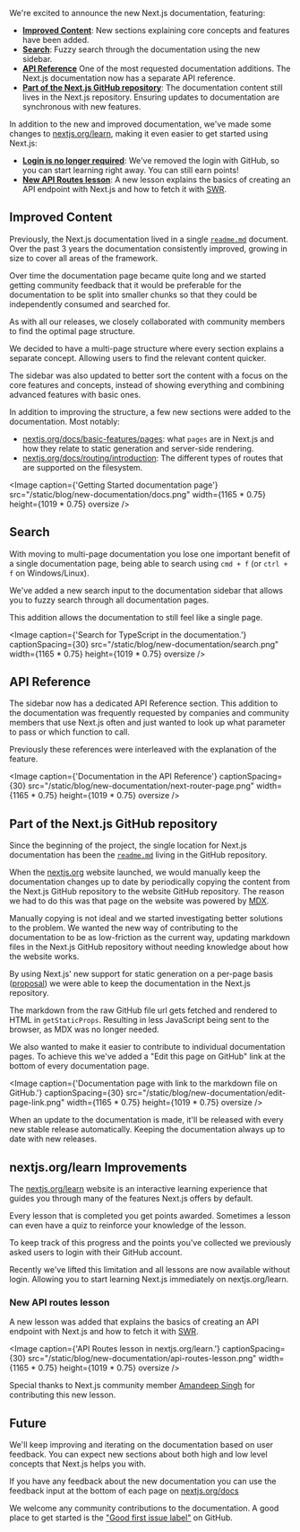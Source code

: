 


We're excited to announce the new Next.js documentation, featuring:

- [**Improved Content**](#improved-content): New sections explaining core concepts and features have been added.
- [**Search**](#search): Fuzzy search through the documentation using the new sidebar.
- [**API Reference**](#api-reference) One of the most requested documentation additions. The Next.js documentation now has a separate API reference.
- [**Part of the Next.js GitHub repository**](#part-of-the-nextjs-github-repository): The documentation content still lives in the Next.js repository. Ensuring updates to documentation are synchronous with new features.

In addition to the new and improved documentation, we've made some changes to [nextjs.org/learn](http://nextjs.org/learn), making it even easier to get started using Next.js:

- [**Login is no longer required**](#nextjsorglearn-improvements): We've removed the login with GitHub, so you can start learning right away. You can still earn points!
- [**New API Routes lesson**](#new-api-routes-lesson): A new lesson explains the basics of creating an API endpoint with Next.js and how to fetch it with [SWR](https://github.com/zeit/swr).

## Improved Content

Previously, the Next.js documentation lived in a single [`readme.md`](https://github.com/zeit/next.js/blob/canary/packages/next/README.md) document. Over the past 3 years the documentation consistently improved, growing in size to cover all areas of the framework.

Over time the documentation page became quite long and we started getting community feedback that it would be preferable for the documentation to be split into smaller chunks so that they could be independently consumed and searched for.

As with all our releases, we closely collaborated with community members to find the optimal page structure.

We decided to have a multi-page structure where every section explains a separate concept. Allowing users to find the relevant content quicker.

The sidebar was also updated to better sort the content with a focus on the core features and concepts, instead of showing everything and combining advanced features with basic ones.

In addition to improving the structure, a few new sections were added to the documentation.
Most notably:

- [nextjs.org/docs/basic-features/pages](https://nextjs.org/docs/basic-features/pages): what `pages` are in Next.js and how they relate to static generation and server-side rendering.
- [nextjs.org/docs/routing/introduction](https://nextjs.org/docs/routing/introduction): The different types of routes that are supported on the filesystem.

<Image
  caption={'Getting Started documentation page'}
  src="/static/blog/new-documentation/docs.png"
  width={1165 * 0.75}
  height={1019 * 0.75}
  oversize
/>

## Search

With moving to multi-page documentation you lose one important benefit of a single documentation page, being able to search using `cmd + f` (or `ctrl + f` on Windows/Linux).

We've added a new search input to the documentation sidebar that allows you to fuzzy search through all documentation pages.

This addition allows the documentation to still feel like a single page.

<Image
  caption={'Search for TypeScript in the documentation.'}
  captionSpacing={30}
  src="/static/blog/new-documentation/search.png"
  width={1165 * 0.75}
  height={1019 * 0.75}
  oversize
/>

## API Reference

The sidebar now has a dedicated API Reference section. This addition to the documentation was frequently requested by companies and community members that use Next.js often and just wanted to look up what parameter to pass or which function to call.

Previously these references were interleaved with the explanation of the feature.

<Image
  caption={'Documentation in the API Reference'}
  captionSpacing={30}
  src="/static/blog/new-documentation/next-router-page.png"
  width={1165 * 0.75}
  height={1019 * 0.75}
  oversize
/>

## Part of the Next.js GitHub repository

Since the beginning of the project, the single location for Next.js documentation has been the [`readme.md`](https://github.com/zeit/next.js/blob/canary/packages/next/README.md) living in the GitHub repository.

When the [nextjs.org](http://nextjs.org) website launched, we would manually keep the documentation changes up to date by periodically copying the content from the Next.js GitHub repository to the website GitHub repository. The reason we had to do this was that page on the website was powered by [MDX](http://mdxjs.com/).

Manually copying is not ideal and we started investigating better solutions to the problem. We wanted the new way of contributing to the documentation to be as low-friction as the current way, updating markdown files in the Next.js GitHub repository without needing knowledge about how the website works.

By using Next.js' new support for static generation on a per-page basis ([proposal](https://github.com/zeit/next.js/issues/9524)) we were able to keep the documentation in the Next.js repository.

The markdown from the raw GitHub file url gets fetched and rendered to HTML in `getStaticProps`. Resulting in less JavaScript being sent to the browser, as MDX was no longer needed.

We also wanted to make it easier to contribute to individual documentation pages. To achieve this we've added a "Edit this page on GitHub" link at the bottom of every documentation page.

<Image
  caption={'Documentation page with link to the markdown file on GitHub.'}
  captionSpacing={30}
  src="/static/blog/new-documentation/edit-page-link.png"
  width={1165 * 0.75}
  height={1019 * 0.75}
  oversize
/>

When an update to the documentation is made, it'll be released with every new stable release automatically. Keeping the documentation always up to date with new releases.

## nextjs.org/learn Improvements

The [nextjs.org/learn](http://nextjs.org/learn) website is an interactive learning experience that guides you through many of the features Next.js offers by default.

Every lesson that is completed you get points awarded. Sometimes a lesson can even have a quiz to reinforce your knowledge of the lesson.

To keep track of this progress and the points you've collected we previously asked users to login with their GitHub account.

Recently we've lifted this limitation and all lessons are now available without login. Allowing you to start learning Next.js immediately on nextjs.org/learn.

### New API routes lesson

A new lesson was added that explains the basics of creating an API endpoint with Next.js and how to fetch it with [SWR](https://github.com/zeit/swr).

<Image
  caption={'API Routes lesson in nextjs.org/learn.'}
  captionSpacing={30}
  src="/static/blog/new-documentation/api-routes-lesson.png"
  width={1165 * 0.75}
  height={1019 * 0.75}
  oversize
/>

Special thanks to Next.js community member [Amandeep Singh](https://twitter.com/learn_n_share) for contributing this new lesson.

## Future

We'll keep improving and iterating on the documentation based on user feedback. You can expect new sections about both high and low level concepts that Next.js helps you with.

If you have any feedback about the new documentation you can use the feedback input at the bottom of each page on [nextjs.org/docs](https://nextjs.org/docs)

We welcome any community contributions to the documentation. A good place to get started is the ["Good first issue label"](https://github.com/zeit/next.js/issues?q=is%3Aopen+label%3A%22good+first+issue%22+sort%3Aupdated-desc) on GitHub.
